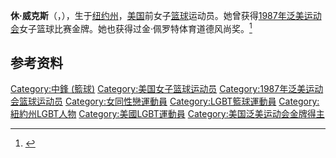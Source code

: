 '''休·威克斯'''（{{lang-en|Sue Wicks}}，{{bd|1966年|11月26日|}}），生于[[纽约州|纽约州]]{{link-en|中莫里切斯|Center Moriches, New York}}，[[美国|美国]]前女子[[篮球|篮球]]运动员。她曾获得[[1987年泛美运动会|1987年泛美运动会]]女子篮球比赛金牌。她也获得过金·佩罗特体育道德风尚奖。<ref>{{Cite web|title=Sue Wicks|url=https://www.wbhof.com/famers/sue-wicks/|accessdate=2021-03-04|work=Women's Basketball Hall of Fame|language=en|archive-date=2021-01-21|archive-url=https://web.archive.org/web/20210121084419/https://www.wbhof.com/famers/sue-wicks/}}</ref>

== 参考资料 ==
{{reflist}}

{{奈史密斯学院年度最佳女子球员}}
{{金·佩罗特体育道德风尚奖}}

{{Authority control}}
{{DEFAULTSORT:Wicks}}
[[Category:中鋒_(籃球)|Category:中鋒 (籃球)]]
[[Category:美国女子篮球运动员|Category:美国女子篮球运动员]]
[[Category:1987年泛美运动会篮球运动员|Category:1987年泛美运动会篮球运动员]]
[[Category:女同性戀運動員|Category:女同性戀運動員]]
[[Category:LGBT籃球運動員|Category:LGBT籃球運動員]]
[[Category:紐約州LGBT人物|Category:紐約州LGBT人物]]
[[Category:美國LGBT運動員|Category:美國LGBT運動員]]
[[Category:美国泛美运动会金牌得主|Category:美国泛美运动会金牌得主]]

{{美国人物小作品}}